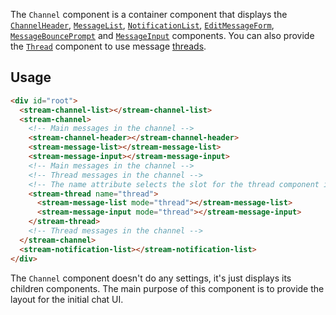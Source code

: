 The `Channel` component is a container component that displays the [`ChannelHeader`](./ChannelHeaderComponent.mdx), [`MessageList`](./MessageListComponent.mdx), [`NotificationList`](./NotificationListComponent.mdx), [`EditMessageForm`](./EditMessageFormComponent.mdx), [`MessageBouncePrompt`](./MessageBouncePromptComponent.mdx) and [`MessageInput`](./MessageInputComponent.mdx) components. You can also provide the [`Thread`](./ThreadComponent.mdx) component to use message [threads](https://getstream.io/chat/docs/javascript/threads/?language=javascript).

## Usage

```html
<div id="root">
  <stream-channel-list></stream-channel-list>
  <stream-channel>
    <!-- Main messages in the channel -->
    <stream-channel-header></stream-channel-header>
    <stream-message-list></stream-message-list>
    <stream-message-input></stream-message-input>
    <!-- Main messages in the channel -->
    <!-- Thread messages in the channel -->
    <!-- The name attribute selects the slot for the thread component inside channel -->
    <stream-thread name="thread">
      <stream-message-list mode="thread"></stream-message-list>
      <stream-message-input mode="thread"></stream-message-input>
    </stream-thread>
    <!-- Thread messages in the channel -->
  </stream-channel>
  <stream-notification-list></stream-notification-list>
</div>
```

The `Channel` component doesn't do any settings, it's just displays its children components. The main purpose of this component is to provide the layout for the initial chat UI.

[//]: # "Start of generated content"


[//]: # "End of generated content"
